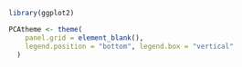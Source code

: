 ```r
library(ggplot2)
```

```r
PCAtheme <- theme(
    panel.grid = element_blank(),
    legend.position = "bottom", legend.box = "vertical"
  )
```

